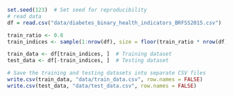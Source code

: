 ```r
set.seed(123)  # Set seed for reproducibility
# read data
df = read.csv("data/diabetes_binary_health_indicators_BRFSS2015.csv")

train_ratio <- 0.8
train_indices <- sample(1:nrow(df), size = floor(train_ratio * nrow(df)))

train_data <- df[train_indices, ]  # Training dataset
test_data <- df[-train_indices, ]  # Testing dataset

# Save the training and testing datasets into separate CSV files
write.csv(train_data, "data/train_data.csv", row.names = FALSE)
write.csv(test_data, "data/test_data.csv", row.names = FALSE)
```

